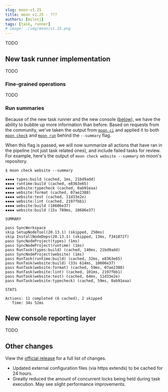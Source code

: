 ```yaml
---
slug: moon-v1.25
title: moon v1.25 - ???
authors: [milesj]
tags: [task, runner]
# image: ./img/moon/v1.25.png
---
```


TODO

<!--truncate-->

## New task runner implementation

TODO

### Fine-grained operations

TODO

### Run summaries

Because of the new task runner and the new console ([below](#new-console-reporting-layer)), we have
the ability to bubble up more information than before. Based on requests from the community, we've
taken the output from [`moon ci`](/docs/commands/ci) and applied it to both
[`moon check`](/docs/commands/check) and [`moon run`](/docs/commands/run) behind the `--summary`
flag.

When this flag is passed, we will now summarize all actions that have ran in the pipeline (not just
task related ones), and include failed tasks for review. For example, here's the output of
`moon check website --summary` on moon's repository.

```
$ moon check website --summary

▪▪▪▪ types:build (cached, 1ms, 21bd9add)
▪▪▪▪ runtime:build (cached, e8363e65)
▪▪▪▪ website:typecheck (cached, 0ab91eaa)
▪▪▪▪ website:format (cached, 07ae2388)
▪▪▪▪ website:test (cached, 11d33e2e)
▪▪▪▪ website:lint (cached, 2197fbb1)
▪▪▪▪ website:build (10606e37)
▪▪▪▪ website:build (15s 789ms, 10606e37)

SUMMARY

pass SyncWorkspace
skip SetupNodeTool(20.13.1) (skipped, 250ms)
skip InstallNodeDeps(20.13.1) (skipped, 13ms, f341872f)
pass SyncNodeProject(types) (1ms)
pass SyncNodeProject(runtime) (1ms)
pass RunTask(types:build) (cached, 140ms, 21bd9add)
pass SyncNodeProject(website) (1ms)
pass RunTask(runtime:build) (cached, 32ms, e8363e65)
pass RunTask(website:build) (33s 614ms, 10606e37)
pass RunTask(website:format) (cached, 59ms, 07ae2388)
pass RunTask(website:lint) (cached, 101ms, 2197fbb1)
pass RunTask(website:test) (cached, 64ms, 11d33e2e)
pass RunTask(website:typecheck) (cached, 59ms, 0ab91eaa)

STATS

Actions: 11 completed (6 cached), 2 skipped
   Time: 34s 52ms
```

## New console reporting layer

TODO

## Other changes

View the [official release](https://github.com/moonrepo/moon/releases/tag/v1.25.0) for a full list
of changes.

- Updated external configuration files (via https extends) to be cached for 24 hours.
- Greatly reduced the amount of concurrent locks being held during task execution. May see slight
  performance improvements.
